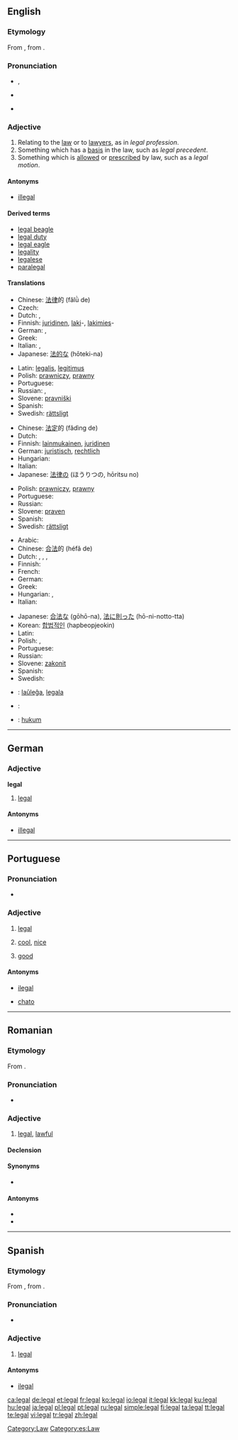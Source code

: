 ==English==

{{rank|winter|expect|nation|964|legal|spread|enter|consider}}

===Etymology===
From {{etyl|la}} {{term|legalis|lēgālis|legal|lang=la}}, from {{term|lex|lēx|law|lang=la}}.

===Pronunciation===
* {{a|RP}} {{IPA|/liː.ɡəl/}}, {{SAMPA|/li:g.@l/}}
*: {{rhymes|iːɡəl}}
* {{a|US}} {{IPA|/ligəl/}}
* {{audio|en-us-legal.ogg|Audio (US)}}

===Adjective===
{{en-adj}}

# Relating to the [[law]] or to [[lawyer]]s, as in ''legal profession''.
# Something which has a [[basis]] in the law, such as ''legal precedent''.
# Something which is [[allow]]ed or [[prescribe]]d by law, such as a ''legal motion''.

====Antonyms====
* {{sense|allowed}} [[illegal]]

====Derived terms====
* [[legal beagle]]
* [[legal duty]]
* [[legal eagle]]
* [[legality]]
* [[legalese]]
* [[paralegal]]

====Translations====
{{trans-top|relating to the law or to lawyers}}
* Chinese: [[法律]]的 (fǎlǜ de)
* Czech: {{t-|cs|právní}}
* Dutch: {{t+|nl|juridisch}}, {{t+|nl|recht|alt=rechts-}}
* Finnish: [[juridinen]], [[laki]]-, [[lakimies]]-
* German: {{t+|de|juristisch}}, {{t-|de|rechtlich}}
* Greek: {{t+|el|νομικός|sc=Grek}}
* Italian: {{t+|it|legale}}, {{t+|it|giuridico}}
* Japanese: [[法的な]] (hōteki-na)
{{trans-mid}}
* Latin: [[legalis]], [[legitimus]]
* Polish: [[prawniczy]], [[prawny]]
* Portuguese: {{t+|pt|legal}}
* Russian: {{t|ru|юридический|tr=juridíčeskij|sc=Cyrl}}, {{t|ru|правовой|tr=pravovój|sc=Cyrl}}
* Slovene: [[pravniški]]
* Spanish: {{t-|es|legal}}
* Swedish: [[rättsligt]]
{{trans-bottom}}

{{trans-top|something which has a basis in the law}}
* Chinese: [[法定]]的 (fǎdìng de)
* Dutch: {{t+|nl|juridisch}}
* Finnish: [[lainmukainen]], [[juridinen]]
* German: [[juristisch]], [[rechtlich]]
* Hungarian: {{t|hu|törvényes}}
* Italian: {{t+|it|legale}}
* Japanese: [[法律]]の (ほうりつの, hōritsu no)
{{trans-mid}}
* Polish: [[prawniczy]], [[prawny]]
* Portuguese: {{t+|pt|legal}}
* Russian: {{t|ru|правомерный|tr=pravomérnyj|sc=Cyrl}}
* Slovene: [[praven]]
* Spanish: {{t-|es|legal}}
* Swedish: [[rättsligt]]
{{trans-bottom}}

{{trans-top|something which is allowed or prescribed by law}}
* Arabic: {{Arab|[[قانوني]]}} {{IPAchar|(qanūniy)}}
* Chinese: [[合法]]的 (héfǎ de)
* Dutch: {{t+|nl|wettelijk}}, {{t-|nl|legaal}}, {{t+|nl|wettig}}, {{t|nl|legitiem}}
* Finnish: {{t+|fi|laillinen}}
* French: {{t+|fr|légal}}
* German: {{t+|de|legal}}
* Greek: {{t+|el|νόμιμος|sc=Grek}}
* Hungarian: {{t+|hu|jogi}}, {{t|hu|törvényes}}
* Italian: {{t+|it|legale}}
{{trans-mid}}
* Japanese: [[合法な]] (gōhō-na), [[法]][[に]][[則る|則っ]][[た]] (hō-ni-notto-tta)
* Korean: [[합법적인]] (hapbeopjeokin)
* Latin: {{t+|la|legitimus}}
* Polish: {{t+|pl|legalny}}, {{t+|pl|prawny}}
* Portuguese: {{t+|pt|legal}}
* Russian: {{t|ru|законный|tr=zakónnyj|sc=Cyrl}}
* Slovene: [[zakonit]]
* Spanish: {{t-|es|legal}}
* Swedish: {{t|sv|laglig}}
{{trans-bottom}}

{{checktrans-top}}
* {{ttbc|Esperanto}}: [[laŭleĝa]], [[legala]]
* {{ttbc|Interlingua}}: {{t-|ia|legal|xs=Interlingua}}
* {{ttbc|Indonesian}}: [[hukum]]
{{trans-bottom}}

[[Category:Law]]

----

==German==

{{rfe|lang=German }}
{{rfp|lang=German }}

===Adjective===
'''legal'''

# [[legal#English|legal]]

====Antonyms====
* [[illegal]]

----

==Portuguese==
{{rfe|lang=Portuguese }}

===Pronunciation===
* {{IPA|/leˈgaw/|lang=pt}}

===Adjective===
{{pt-adj-mf|pl=legais}}

# [[legal#English|legal]]
# {{familiar|lang=pt}} [[cool]], [[nice]] {{i|person}}
# {{familiar|lang=pt}} [[good]] {{i|thing}}

====Antonyms====
* {{sense|legal}} [[ilegal]]
* {{sense|cool}} [[chato]]

----

==Romanian==

===Etymology===
From {{etyl|fr|ro}} {{term|légal|lang=fr}}.

===Pronunciation===
* {{IPA|/leˈgal/|lang=ro}}

===Adjective===
{{ro-adj|4}}

# [[#English|legal]], [[lawful]]

====Declension====
{{ro-adj-4}}

====Synonyms====
* {{l|ro|licit}}

====Antonyms====
* {{l|ro|ilegal}}
* {{l|ro|ilicit}}

----

==Spanish==

===Etymology===
From {{etyl|la}} {{term|legalis|lang=la}}, from {{term|lex||law|lang=la}}.

===Pronunciation===
* {{IPA|/le'gal/|lang=es}}

===Adjective===
{{es-adj|pl=legales}}

# [[#English|legal]]

====Antonyms====
* [[ilegal]]

[[Category:es:Law]]

[[ca:legal]]
[[de:legal]]
[[et:legal]]
[[fr:legal]]
[[ko:legal]]
[[io:legal]]
[[it:legal]]
[[kk:legal]]
[[ku:legal]]
[[hu:legal]]
[[ja:legal]]
[[pl:legal]]
[[pt:legal]]
[[ru:legal]]
[[simple:legal]]
[[fi:legal]]
[[ta:legal]]
[[tt:legal]]
[[te:legal]]
[[vi:legal]]
[[tr:legal]]
[[zh:legal]]